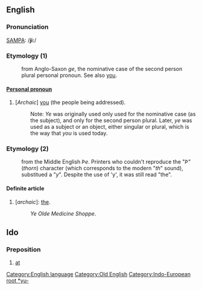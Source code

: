 ==English==
[[Category:English language]][[Category:Old English]]
===Pronunciation===
[[en:SAMPA/English|SAMPA]]: /'''ji:'''/

===Etymology (1)===
:from Anglo-Saxon ''ge'', the nominative case of the second person plural personal pronoun.  See also [[you]].[[Category:Indo-European root *yu-]]

====[[Personal pronoun]]====
#[''Archaic''] [[you]] (the people being addressed).
#:Note: ''Ye'' was originally used only used for the nominative case (as the subject), and only for the second person plural. Later, ''ye'' was used as a subject or an object, either singular or plural, which is the way that ''you'' is used today.

===Etymology (2)===
:from the Middle English ''Þe''. Printers who couldn't reproduce the "''Þ''" (''thorn'') character (which corresponds to the modern "''th''" sound), substitued a "''y''".  Despite the use of 'y', it was still read "the".

====Definite article====
#[''archaic'']: [[the]].
#:''Ye Olde Medicine Shoppe''.


==Ido==
===Preposition===
# [[at]]